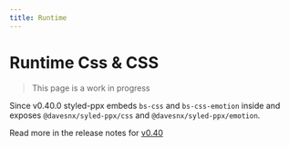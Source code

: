 ```yaml
---
title: Runtime
---
```


# Runtime Css & CSS

> This page is a work in progress

Since v0.40.0 styled-ppx embeds `bs-css` and `bs-css-emotion` inside and exposes `@davesnx/syled-ppx/css` and `@davesnx/syled-ppx/emotion`.

Read more in the release notes for [v0.40](https://github.com/davesnx/styled-ppx/releases/tag/0.40.0)
